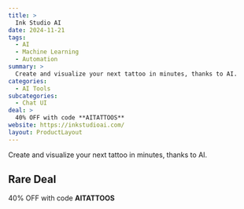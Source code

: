 ```yaml
---
title: >
  Ink Studio AI
date: 2024-11-21
tags:
  - AI
  - Machine Learning
  - Automation
summary: >
  Create and visualize your next tattoo in minutes, thanks to AI.
categories:
  - AI Tools
subcategories:
  - Chat UI
deal: >
  40% OFF with code **AITATTOOS**
website: https://inkstudioai.com/
layout: ProductLayout
---
```

Create and visualize your next tattoo in minutes, thanks to AI.

## Rare Deal

40% OFF with code **AITATTOOS**

